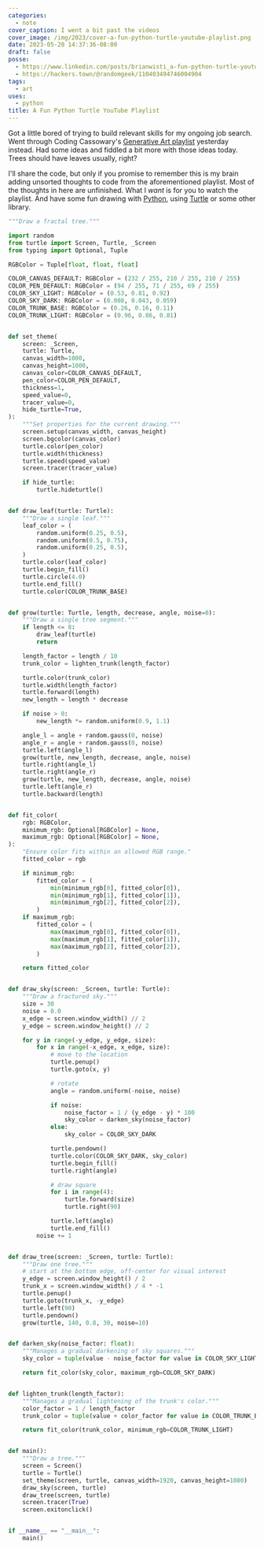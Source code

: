 ```yaml
---
categories:
  - note
cover_caption: I went a bit past the videos
cover_image: /img/2023/cover-a-fun-python-turtle-youtube-playlist.png
date: 2023-05-20 14:37:36-08:00
draft: false
posse:
  - https://www.linkedin.com/posts/brianwisti_a-fun-python-turtle-youtube-playlist-activity-7065824023405891584-rjzu?utm_source=share&utm_medium=member_desktop
  - https://hackers.town/@randomgeek/110403494746004904
tags:
  - art
uses:
  - python
title: A Fun Python Turtle YouTube Playlist
---
```


Got a little bored of trying to build relevant skills for my ongoing job search.
Went through Coding Cassowary's [Generative Art playlist][playlist] yesterday instead.
Had some ideas and fiddled a bit more with those ideas today.
Trees should have leaves usually, right?

[playlist]: https://www.youtube.com/playlist?list=PLBLV84VG7Md9oO4MUOhyqz7gBFOzx8XIw

I'll share the code, but only if you promise to remember this is my brain adding unsorted thoughts
to code from the aforementioned playlist.
Most of the thoughts in here are unfinished.
What I *want* is for you to watch the playlist.
And have some fun drawing with [Python][python], using [Turtle][turtle] or some other library.

[python]: https://python.org
[turtle]: https://docs.python.org/3/library/turtle.html

```python title="tree.py"
"""Draw a fractal tree."""

import random
from turtle import Screen, Turtle, _Screen
from typing import Optional, Tuple

RGBColor = Tuple[float, float, float]

COLOR_CANVAS_DEFAULT: RGBColor = (232 / 255, 210 / 255, 210 / 255)
COLOR_PEN_DEFAULT: RGBColor = (94 / 255, 71 / 255, 69 / 255)
COLOR_SKY_LIGHT: RGBColor = (0.53, 0.81, 0.92)
COLOR_SKY_DARK: RGBColor = (0.008, 0.043, 0.059)
COLOR_TRUNK_BASE: RGBColor = (0.26, 0.16, 0.11)
COLOR_TRUNK_LIGHT: RGBColor = (0.96, 0.86, 0.81)


def set_theme(
    screen: _Screen,
    turtle: Turtle,
    canvas_width=1000,
    canvas_height=1000,
    canvas_color=COLOR_CANVAS_DEFAULT,
    pen_color=COLOR_PEN_DEFAULT,
    thickness=1,
    speed_value=0,
    tracer_value=0,
    hide_turtle=True,
):
    """Set properties for the current drawing."""
    screen.setup(canvas_width, canvas_height)
    screen.bgcolor(canvas_color)
    turtle.color(pen_color)
    turtle.width(thickness)
    turtle.speed(speed_value)
    screen.tracer(tracer_value)

    if hide_turtle:
        turtle.hideturtle()


def draw_leaf(turtle: Turtle):
    """Draw a single leaf."""
    leaf_color = (
        random.uniform(0.25, 0.5),
        random.uniform(0.5, 0.75),
        random.uniform(0.25, 0.5),
    )
    turtle.color(leaf_color)
    turtle.begin_fill()
    turtle.circle(4.0)
    turtle.end_fill()
    turtle.color(COLOR_TRUNK_BASE)


def grow(turtle: Turtle, length, decrease, angle, noise=0):
    """Draw a single tree segment."""
    if length <= 8:
        draw_leaf(turtle)
        return

    length_factor = length / 10
    trunk_color = lighten_trunk(length_factor)

    turtle.color(trunk_color)
    turtle.width(length_factor)
    turtle.forward(length)
    new_length = length * decrease

    if noise > 0:
        new_length *= random.uniform(0.9, 1.1)

    angle_l = angle + random.gauss(0, noise)
    angle_r = angle + random.gauss(0, noise)
    turtle.left(angle_l)
    grow(turtle, new_length, decrease, angle, noise)
    turtle.right(angle_l)
    turtle.right(angle_r)
    grow(turtle, new_length, decrease, angle, noise)
    turtle.left(angle_r)
    turtle.backward(length)


def fit_color(
    rgb: RGBColor,
    minimum_rgb: Optional[RGBColor] = None,
    maximum_rgb: Optional[RGBColor] = None,
):
    "Ensure color fits within an allowed RGB range."
    fitted_color = rgb

    if minimum_rgb:
        fitted_color = (
            min(minimum_rgb[0], fitted_color[0]),
            min(minimum_rgb[1], fitted_color[1]),
            min(minimum_rgb[2], fitted_color[2]),
        )
    if maximum_rgb:
        fitted_color = (
            max(maximum_rgb[0], fitted_color[0]),
            max(maximum_rgb[1], fitted_color[1]),
            max(maximum_rgb[2], fitted_color[2]),
        )

    return fitted_color


def draw_sky(screen: _Screen, turtle: Turtle):
    """Draw a fractured sky."""
    size = 30
    noise = 0.0
    x_edge = screen.window_width() // 2
    y_edge = screen.window_height() // 2

    for y in range(-y_edge, y_edge, size):
        for x in range(-x_edge, x_edge, size):
            # move to the location
            turtle.penup()
            turtle.goto(x, y)

            # rotate
            angle = random.uniform(-noise, noise)

            if noise:
                noise_factor = 1 / (y_edge - y) * 100
                sky_color = darken_sky(noise_factor)
            else:
                sky_color = COLOR_SKY_DARK

            turtle.pendown()
            turtle.color(COLOR_SKY_DARK, sky_color)
            turtle.begin_fill()
            turtle.right(angle)

            # draw square
            for i in range(4):
                turtle.forward(size)
                turtle.right(90)

            turtle.left(angle)
            turtle.end_fill()
        noise += 1


def draw_tree(screen: _Screen, turtle: Turtle):
    """Draw one tree."""
    # start at the bottom edge, off-center for visual interest
    y_edge = screen.window_height() / 2
    trunk_x = screen.window_width() / 4 * -1
    turtle.penup()
    turtle.goto(trunk_x, -y_edge)
    turtle.left(90)
    turtle.pendown()
    grow(turtle, 140, 0.8, 30, noise=10)


def darken_sky(noise_factor: float):
    """Manages a gradual darkening of sky squares."""
    sky_color = tuple(value - noise_factor for value in COLOR_SKY_LIGHT)

    return fit_color(sky_color, maximum_rgb=COLOR_SKY_DARK)


def lighten_trunk(length_factor):
    """Manages a gradual lightening of the trunk's color."""
    color_factor = 1 / length_factor
    trunk_color = tuple(value + color_factor for value in COLOR_TRUNK_BASE)

    return fit_color(trunk_color, minimum_rgb=COLOR_TRUNK_LIGHT)


def main():
    """Draw a tree."""
    screen = Screen()
    turtle = Turtle()
    set_theme(screen, turtle, canvas_width=1920, canvas_height=1080)
    draw_sky(screen, turtle)
    draw_tree(screen, turtle)
    screen.tracer(True)
    screen.exitonclick()


if __name__ == "__main__":
    main()
```
